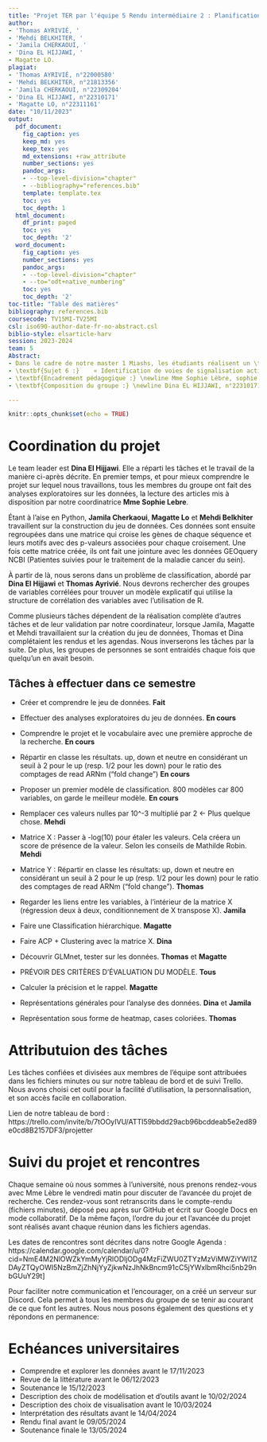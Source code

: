 ```yaml
---
title: "Projet TER par l'équipe 5 Rendu intermédiaire 2 : Planification et gestion de projet"
author:
- 'Thomas AYRIVIÉ, '
- 'Mehdi BELKHITER, '
- 'Jamila CHERKAOUI, '
- 'Dina EL HIJJAWI, '
- Magatte LO.
plagiat:
- 'Thomas AYRIVIÉ, n°22000580'
- 'Mehdi BELKHITER, n°21813356'
- 'Jamila CHERKAOUI, n°22309204'
- 'Dina EL HIJJAWI, n°22310171'
- 'Magatte LO, n°22311161'
date: "10/11/2023"
output:
  pdf_document:
    fig_caption: yes
    keep_md: yes
    keep_tex: yes
    md_extensions: +raw_attribute
    number_sections: yes
    pandoc_args:
    - --top-level-division="chapter"
    - --bibliography="references.bib"
    template: template.tex
    toc: yes
    toc_depth: 1
  html_document:
    df_print: paged
    toc: yes
    toc_depth: '2'
  word_document:
    fig_caption: yes
    number_sections: yes
    pandoc_args: 
    - --top-level-division="chapter"
    - --to="odt+native_numbering"
    toc: yes
    toc_depth: '2'
toc-title: "Table des matières"
bibliography: references.bib
coursecode: TV15MI-TV25MI
csl: iso690-author-date-fr-no-abstract.csl
biblio-style: elsarticle-harv
session: 2023-2024
team: 5
Abstract:
- Dans le cadre de notre master 1 Miashs, les étudiants réalisent un \textbf{projet de Travaux d’Études et de Recherche} (TER) en lien avec un commanditaire. Ce présent document est un rapport intermédiaire dans lequel nous présenterons la définition de notre projet ainsi que sa planification et  gestion.
- \textbf{Sujet 6 :}	« Identification de voies de signalisation activées par des traitements de cancer du sein ».
- \textbf{Encadrement pédagogique :} \newline Mme Sophie Lèbre, sophie.lebre@univ-montp3.fr (Institut Montpelliérain Alexander Grothendieck) avec Mathilde Robin (Institut de Recherche en Cancérologie de Montpellier, LIRMM Laboratoire d'informatique, de robotique et de microélectronique de Montpellier), Charles Lecellier (LIRMM) et Laurent Bréhélin (LIRMM).
- \textbf{Composition du groupe :} \newline Dina EL HIJJAWI, n°22310171, dina.el-hijjawi@etu.univ-montp3.fr. Coordinatrice. \newline Thomas AYRIVIÉ, n°22000580, thomas.ayrivie@etu.univ-montp3.fr. \newline Mehdi BELKHITER, n°21813356, mehidi.belkhiter@etu.univ-montp3.fr. \newline Jamila CHERKAOUI, n°22309204, jamila.cherkaoui@etu.univ-montp3.fr. \newline Magatte LO, n°22311161, magatte.lo@etu.univ-montp3.fr.

---
```



```r
knitr::opts_chunk$set(echo = TRUE)
```

# Coordination du projet

Le team leader est **Dina El Hijjawi**. Elle a réparti les tâches et le travail de la manière ci-après décrite. En premier temps, et pour mieux comprendre le projet sur lequel nous travaillons, tous les membres du groupe ont fait des analyses exploratoires sur les données, la lecture des articles mis à disposition par notre coordinatrice **Mme Sophie Lebre**.

\bigskip

Étant à l’aise en Python, **Jamila Cherkaoui**, **Magatte Lo** et **Mehdi Belkhiter** travaillent sur la construction du jeu de données. Ces données sont ensuite regroupées dans une matrice qui croise les gènes de chaque séquence et leurs motifs avec des p-valeurs associées pour chaque croisement. Une fois cette matrice créée, ils ont fait une jointure avec les données GEOquery NCBI (Patientes suivies pour le traitement de la maladie cancer du sein).

\bigskip

À partir de là, nous serons dans un problème de classification, abordé par **Dina El Hijjawi** et **Thomas Ayrivié**. Nous devrons rechercher des groupes de variables corrélées pour trouver un modèle explicatif qui utilise la structure de corrélation des variables avec l’utilisation de R.

\bigskip

Comme plusieurs tâches dépendent de la réalisation complète d'autres tâches et de leur validation par notre coordinateur, lorsque Jamila, Magatte et Mehdi travaillaient sur la création du jeu de données, Thomas et Dina complétaient les rendus et les agendas. Nous inverserons les tâches par la suite. De plus, les groupes de personnes se sont entraidés chaque fois que quelqu'un en avait besoin. 

## Tâches à effectuer dans ce semestre

* Créer et comprendre le jeu de données. **Fait**

* Effectuer des analyses exploratoires du jeu de données. **En cours**

* Comprendre le projet et le vocabulaire avec une première approche de la recherche. **En cours**

* Répartir en classe les résultats. up, down et neutre en considérant un seuil à 2 pour le up (resp. 1/2 pour les down) pour le  ratio des comptages de read ARNm ("fold change") **En cours**

* Proposer un premier modèle de classification. 800 modèles car 800 variables, on garde le meilleur modèle. **En cours**

\bigskip

* Remplacer ces valeurs nulles par 10^-3 multiplié par 2 <-  Plus quelque chose. **Mehdi**

* Matrice X : Passer à -log(10) pour étaler les valeurs. Cela créera un score de présence de la valeur. Selon les conseils de Mathilde Robin. **Mehdi**

* Matrice Y : Répartir en classe les résultats: up, down et neutre en considérant un seuil à 2 pour le up (resp. 1/2 pour les down) pour le ratio des comptages de read ARNm ("fold change"). **Thomas**

* Regarder les liens entre les variables, à l’intérieur de la matrice X (régression deux à deux, conditionnement de X transpose X). **Jamila**

* Faire une Classification hiérarchique. **Magatte**

* Faire ACP + Clustering avec la matrice X.  **Dina**

* Découvrir GLMnet, tester sur les données. **Thomas** et **Magatte**

* PRÉVOIR DES CRITÈRES D’ÉVALUATION DU MODÈLE. **Tous**

* Calculer la précision et le rappel. **Magatte**

* Représentations générales pour l'analyse des données. **Dina** et **Jamila**

* Représentation sous forme de heatmap, cases coloriées. **Thomas**




# Attributuion des tâches 

Les tâches confiées et divisées aux membres de l’équipe sont attribuées dans les fichiers minutes ou sur notre tableau de bord et de suivi Trello. Nous avons choisi cet outil pour la facilité d’utilisation, la personnalisation, et son accès facile en collaboration. 

\bigskip

Lien de notre tableau de bord : 
\newline https://trello.com/invite/b/7tOOyIVU/ATTI59bbdd29acb96bcddeab5e2ed89e0cd8B2157DF3/projetter

\begin{figure}[ht]
  \begin{center}
    \includegraphics[width=16cm]{Trello.png}
    \caption{Aperçu du Trello}
  \end{center}
\end{figure}

# Suivi du projet et rencontres

Chaque semaine où nous sommes à l’université, nous prenons rendez-vous avec Mme Lèbre le vendredi matin pour discuter de l’avancée du projet de recherche. Ces rendez-vous sont retranscrits dans le compte-rendu (fichiers minutes), déposé peu après sur GitHub et écrit sur Google Docs en mode collaboratif. De la même façon, l’ordre du jour et l’avancée du projet sont réalisés avant chaque réunion dans les fichiers agendas.

\bigskip

Les dates de rencontres sont décrites dans notre Google Agenda :
\newline https://calendar.google.com/calendar/u/0?cid=NmE4M2NlOWZkYmMyYjRlODljODg4MzFiZWU0ZTYzMzViMWZiYWI1ZDAyZTQyOWI5NzBmZjZhNjYyZjkwNzJhNkBncm91cC5jYWxlbmRhci5nb29nbGUuY29t] 

\begin{figure}[ht]
  \begin{center} 
    \includegraphics[width=16cm]{calandar.png}
    \caption{Aperçu du google calandar}
  \end{center}
\end{figure}

Pour faciliter notre communication et l’encourager, on a créé un serveur sur Discord. Cela permet à tous les membres du groupe de se tenir au courant de ce que font les autres. Nous nous posons également des questions et y répondons en permanence:

\begin{figure}[ht]
  \begin{center} 
    \includegraphics[width=16cm]{Discord.png}
    \caption{Aperçu du discord}
  \end{center}
\end{figure}


# Echéances universitaires
* Comprendre et explorer les données avant le 17/11/2023
* Revue de la littérature avant le 06/12/2023
* Soutenance le 15/12/2023
* Description des choix de modélisation et d’outils avant le 10/02/2024
* Description des choix de visualisation avant le 10/03/2024
* Interprétation des résultats avant le 14/04/2024
* Rendu final avant le 09/05/2024
* Soutenance finale le 13/05/2024























